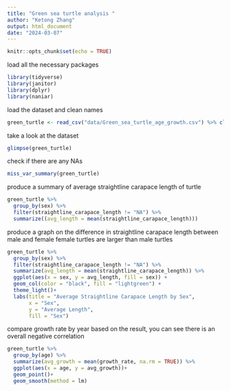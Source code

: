 ```yaml
---
title: "Green sea turtle analysis "
author: "Ketong Zhang"
output: html_document
date: "2024-03-07"
---
```


```r
knitr::opts_chunk$set(echo = TRUE)
```

load all the necessary packages
```r
library(tidyverse)
library(janitor)
library(dplyr)
library(naniar)
```

load the dataset and clean names
```r
green_turtle <- read_csv("data/Green_sea_turtle_age_growth.csv") %>% clean_names()
```

take a look at the dataset
```r
glimpse(green_turtle)
```

check if there are any NAs
```r
miss_var_summary(green_turtle)
```

produce a summary of average straightline carapace length of turtle 
```r
green_turtle %>% 
  group_by(sex) %>% 
  filter(straightline_carapace_length != "NA") %>% 
  summarize((avg_length = mean(straightline_carapace_length)))
```

produce a graph on the difference in straightline carapace length between male and female
female turtles are larger than male turtles 
```r
green_turtle %>%
  group_by(sex) %>%
  filter(straightline_carapace_length != "NA") %>% 
  summarize(avg_length = mean(straightline_carapace_length)) %>%
  ggplot(aes(x = sex, y = avg_length, fill = sex)) +
  geom_col(color = "black", fill = "lightgreen") +
  theme_light()+
  labs(title = "Average Straightline Carapace Length by Sex",
       x = "Sex",
       y = "Average Length",
       fill = "Sex")
```

compare growth rate by year
based on the result, you can see there is an overall negative correlation

```r
green_turtle %>% 
  group_by(age) %>% 
  summarize(avg_growth = mean(growth_rate, na.rm = TRUE)) %>% 
  ggplot(aes(x = age, y = avg_growth))+
  geom_point()+
  geom_smooth(method = lm)
  
```

